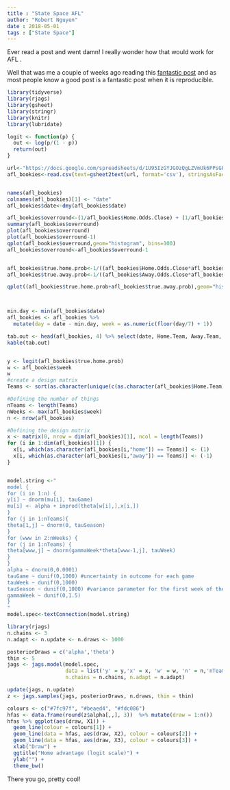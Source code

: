 ```yaml
---
title : "State Space AFL"
author: "Robert Nguyen"
date : 2018-05-01
tags : ["State Space"]
---
```


Ever read a post and went damn! I really wonder how that would work for AFL . 

Well that was me a couple of weeks ago reading this [fantastic post](http://statsbylopez.netlify.com/post/a-state-space-model-to-evaluate-sports-teams/) and as most people know a good post is a fantastic post when it is reproducible. 

```r
library(tidyverse) 
library(rjags)
library(gsheet)
library(stringr)
library(knitr)
library(lubridate)

logit <- function(p) { 
  out <- log(p/(1 - p))
  return(out)
}

url<-"https://docs.google.com/spreadsheets/d/1U95IzGYJGOzQgLZVmUk6PPsGPLJoyJ2-Ry2dEY3sU3A/edit?usp=sharing"
afl_bookies<-read.csv(text=gsheet2text(url, format='csv'), stringsAsFactors=FALSE)


names(afl_bookies)
colnames(afl_bookies)[1] <- "date"
afl_bookies$date<-dmy(afl_bookies$date)

afl_bookies$overround<-(1/afl_bookies$Home.Odds.Close) + (1/afl_bookies$Away.Odds.Close)
summary(afl_bookies$overround)
plot(afl_bookies$overround)
plot(afl_bookies$overround-1)
qplot(afl_bookies$overround,geom="histogram", bins=100)
afl_bookies$overround<-afl_bookies$overround-1


afl_bookies$true.home.prob<-1/((afl_bookies$Home.Odds.Close*afl_bookies$overround)+afl_bookies$Home.Odds.Close)
afl_bookies$true.away.prob<-1/((afl_bookies$Away.Odds.Close*afl_bookies$overround)+afl_bookies$Away.Odds.Close)

qplot((afl_bookies$true.home.prob+afl_bookies$true.away.prob),geom="histogram")



min.day <- min(afl_bookies$date)
afl_bookies <- afl_bookies %>%
  mutate(day = date - min.day, week = as.numeric(floor(day/7) + 1))

tab.out <- head(afl_bookies, 4) %>% select(date, Home.Team, Away.Team, true.home.prob)
kable(tab.out)


y <- logit(afl_bookies$true.home.prob)
w <- afl_bookies$week
w
#create a design matrix 
Teams <- sort(as.character(unique(c(as.character(afl_bookies$Home.Team)))))

#Defining the number of things
nTeams <- length(Teams)
nWeeks <- max(afl_bookies$week)
n <- nrow(afl_bookies)

#Defining the design matrix
x <- matrix(0, nrow = dim(afl_bookies)[1], ncol = length(Teams))
for (i in 1:dim(afl_bookies)[1]) {
  x[i, which(as.character(afl_bookies[i,"home"]) == Teams)] <- (1)
  x[i, which(as.character(afl_bookies[i,"away"]) == Teams)] <- (-1)
} 


model.string <-"
model { 
for (i in 1:n) {
y[i] ~ dnorm(mu[i], tauGame)
mu[i] <- alpha + inprod(theta[w[i],],x[i,])
}
for (j in 1:nTeams){
theta[1,j] ~ dnorm(0, tauSeason)
}
for (www in 2:nWeeks) {  
for (j in 1:nTeams) {
theta[www,j] ~ dnorm(gammaWeek*theta[www-1,j], tauWeek)
}
}
alpha ~ dnorm(0,0.0001)
tauGame ~ dunif(0,1000) #uncertainty in outcome for each game
tauWeek ~ dunif(0,1000) 
tauSeason ~ dunif(0,1000) #variance parameter for the first week of the season
gammaWeek ~ dunif(0,1.5)
}
"
model.spec<-textConnection(model.string)

library(rjags)
n.chains <- 3 
n.adapt <- n.update <- n.draws <- 1000

posteriorDraws = c('alpha','theta')
thin <- 5
jags <- jags.model(model.spec,
                   data = list('y' = y,'x' = x, 'w' = w, 'n' = n,'nTeams' = nTeams,'nWeeks' = nWeeks), 
                   n.chains = n.chains, n.adapt = n.adapt)

update(jags, n.update)
z <- jags.samples(jags, posteriorDraws, n.draws, thin = thin)

colours <- c("#7fc97f", "#beaed4", "#fdc086")
hfas <- data.frame(round(z$alpha[,,], 3))  %>% mutate(draw = 1:n())
hfas %>% ggplot(aes(draw, X1)) +
  geom_line(colour = colours[1]) + 
  geom_line(data = hfas, aes(draw, X2), colour = colours[2]) + 
  geom_line(data = hfas, aes(draw, X3), colour = colours[3]) + 
  xlab("Draw") + 
  ggtitle("Home advantage (logit scale)") + 
  ylab("") + 
  theme_bw()

```

There you go, pretty cool!
